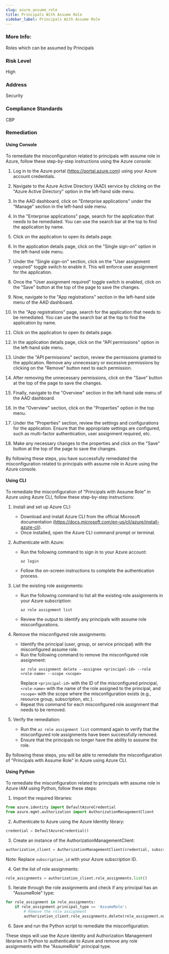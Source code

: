 ```yaml
---
slug: azure_assume_role
title: Principals With Assume Role
sidebar_label: Principals With Assume Role
---
```


### More Info:

Roles which can be assumed by Principals

### Risk Level

High

### Address

Security

### Compliance Standards

CBP
### Remediation

#### Using Console

To remediate the misconfiguration related to principals with assume role in Azure, follow these step-by-step instructions using the Azure console:

1. Log in to the Azure portal (https://portal.azure.com) using your Azure account credentials.

2. Navigate to the Azure Active Directory (AAD) service by clicking on the "Azure Active Directory" option in the left-hand side menu.

3. In the AAD dashboard, click on "Enterprise applications" under the "Manage" section in the left-hand side menu.

4. In the "Enterprise applications" page, search for the application that needs to be remediated. You can use the search bar at the top to find the application by name.

5. Click on the application to open its details page.

6. In the application details page, click on the "Single sign-on" option in the left-hand side menu.

7. Under the "Single sign-on" section, click on the "User assignment required" toggle switch to enable it. This will enforce user assignment for the application.

8. Once the "User assignment required" toggle switch is enabled, click on the "Save" button at the top of the page to save the changes.

9. Now, navigate to the "App registrations" section in the left-hand side menu of the AAD dashboard.

10. In the "App registrations" page, search for the application that needs to be remediated. You can use the search bar at the top to find the application by name.

11. Click on the application to open its details page.

12. In the application details page, click on the "API permissions" option in the left-hand side menu.

13. Under the "API permissions" section, review the permissions granted to the application. Remove any unnecessary or excessive permissions by clicking on the "Remove" button next to each permission.

14. After removing the unnecessary permissions, click on the "Save" button at the top of the page to save the changes.

15. Finally, navigate to the "Overview" section in the left-hand side menu of the AAD dashboard.

16. In the "Overview" section, click on the "Properties" option in the top menu.

17. Under the "Properties" section, review the settings and configurations for the application. Ensure that the appropriate settings are configured, such as multi-factor authentication, user assignment required, etc.

18. Make any necessary changes to the properties and click on the "Save" button at the top of the page to save the changes.

By following these steps, you have successfully remediated the misconfiguration related to principals with assume role in Azure using the Azure console.

#### Using CLI

To remediate the misconfiguration of "Principals with Assume Role" in Azure using Azure CLI, follow these step-by-step instructions:

1. Install and set up Azure CLI: 
   - Download and install Azure CLI from the official Microsoft documentation (https://docs.microsoft.com/en-us/cli/azure/install-azure-cli).
   - Once installed, open the Azure CLI command prompt or terminal.

2. Authenticate with Azure: 
   - Run the following command to sign in to your Azure account:
     ```
     az login
     ```
   - Follow the on-screen instructions to complete the authentication process.

3. List the existing role assignments: 
   - Run the following command to list all the existing role assignments in your Azure subscription:
     ```
     az role assignment list
     ```
   - Review the output to identify any principals with assume role misconfigurations.

4. Remove the misconfigured role assignments: 
   - Identify the principal (user, group, or service principal) with the misconfigured assume role.
   - Run the following command to remove the misconfigured role assignment:
     ```
     az role assignment delete --assignee <principal-id> --role <role-name> --scope <scope>
     ```
     Replace `<principal-id>` with the ID of the misconfigured principal, `<role-name>` with the name of the role assigned to the principal, and `<scope>` with the scope where the misconfiguration exists (e.g., resource group, subscription, etc.).
   - Repeat this command for each misconfigured role assignment that needs to be removed.

5. Verify the remediation: 
   - Run the `az role assignment list` command again to verify that the misconfigured role assignments have been successfully removed.
   - Ensure that the principals no longer have the ability to assume the role.

By following these steps, you will be able to remediate the misconfiguration of "Principals with Assume Role" in Azure using Azure CLI.

#### Using Python

To remediate the misconfiguration related to principals with assume role in Azure IAM using Python, follow these steps:

1. Import the required libraries:
```python
from azure.identity import DefaultAzureCredential
from azure.mgmt.authorization import AuthorizationManagementClient
```

2. Authenticate to Azure using the Azure Identity library:
```python
credential = DefaultAzureCredential()
```

3. Create an instance of the AuthorizationManagementClient:
```python
authorization_client = AuthorizationManagementClient(credential, subscription_id)
```
Note: Replace `subscription_id` with your Azure subscription ID.

4. Get the list of role assignments:
```python
role_assignments = authorization_client.role_assignments.list()
```

5. Iterate through the role assignments and check if any principal has an "AssumeRole" type:
```python
for role_assignment in role_assignments:
    if role_assignment.principal_type == 'AssumeRole':
        # Remove the role assignment
        authorization_client.role_assignments.delete(role_assignment.name)
```

6. Save and run the Python script to remediate the misconfiguration.

These steps will use the Azure Identity and Authorization Management libraries in Python to authenticate to Azure and remove any role assignments with the "AssumeRole" principal type.


